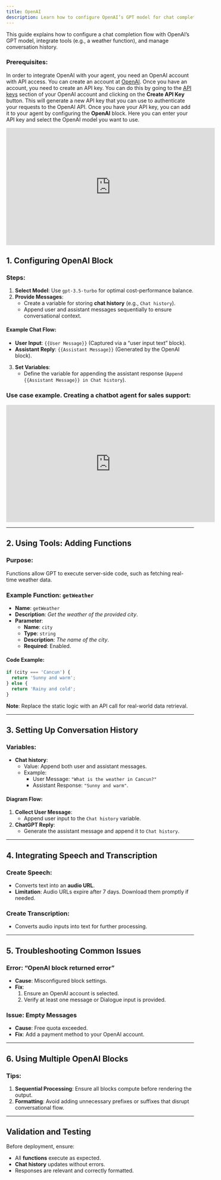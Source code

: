 ```yaml
---
title: OpenAI
description: Learn how to configure OpenAI’s GPT model for chat completions, tool integrations, and conversation history management.
---
```

This guide explains how to configure a chat completion flow with OpenAI’s GPT model, integrate tools (e.g., a weather function), and manage conversation history.

### **Prerequisites**:

In order to integrate OpenAI with your agent, you need an OpenAI account with API access. You can create an account at [OpenAI](https://platform.openai.com/signup).
Once you have an account, you need to create an API key. You can do this by going to the [API keys](https://platform.openai.com/account/api-keys) section of your OpenAI account and clicking on the **Create API Key** button. This will generate a new API key that you can use to authenticate your requests to the OpenAI API.
Once you have your API key, you can add it to your agent by configuring the  **OpenAI** block. Here you can enter your API key and select the OpenAI model you want to use.

<iframe
  width="560"
  height="315"
  src="https://www.youtube.com/embed/a4TMzobl-m0"
  title="YouTube video player"
  frameBorder="0"
  allow="accelerometer; autoplay; clipboard-write; encrypted-media; gyroscope; picture-in-picture; web-share"
  allowFullScreen
></iframe>

## 1. Configuring OpenAI Block

### Steps:
1. **Select Model**: Use `gpt-3.5-turbo` for optimal cost-performance balance.
2. **Provide Messages**:
   - Create a variable for storing **chat history** (e.g., `Chat history`).
   - Append user and assistant messages sequentially to ensure conversational context.

#### Example Chat Flow:
- **User Input**: `{{User Message}}` (Captured via a “user input text” block).
- **Assistant Reply**: `{{Assistant Message}}` (Generated by the OpenAI block).

3. **Set Variables**:
   - Define the variable for appending the assistant response (`Append {{Assistant Message}} in Chat history`).

### Use case example. Creating a chatbot agent for sales support:

<iframe
  width="560"
  height="315"
  src="https://www.youtube.com/embed/S6hfIxkdlRc"
  title="YouTube video player"
  frameBorder="0"
  allow="accelerometer; autoplay; clipboard-write; encrypted-media; gyroscope; picture-in-picture; web-share"
  allowFullScreen
></iframe>


---

## 2. Using Tools: Adding Functions

### Purpose:
Functions allow GPT to execute server-side code, such as fetching real-time weather data.

### Example Function: `getWeather`

- **Name**: `getWeather`
- **Description**: *Get the weather of the provided city*.
- **Parameter**: 
  - **Name**: `city`
  - **Type**: `string`
  - **Description**: *The name of the city*.
  - **Required**: Enabled.

#### Code Example:
```javascript
if (city === 'Cancun') {
  return 'Sunny and warm';
} else {
  return 'Rainy and cold';
}
```

**Note**: Replace the static logic with an API call for real-world data retrieval.

---

## 3. Setting Up Conversation History

### Variables:
- **Chat history**:
  - Value: Append both user and assistant messages.
  - Example: 
    - User Message: `"What is the weather in Cancun?"`
    - Assistant Response: `"Sunny and warm"`.

#### Diagram Flow:
1. **Collect User Message**:
   - Append user input to the `Chat history` variable.
2. **ChatGPT Reply**:
   - Generate the assistant message and append it to `Chat history`.

---

## 4. Integrating Speech and Transcription

### **Create Speech**:
- Converts text into an **audio URL**.
- **Limitation**: Audio URLs expire after 7 days. Download them promptly if needed.

### **Create Transcription**:
- Converts audio inputs into text for further processing.

---

## 5. Troubleshooting Common Issues

### Error: “OpenAI block returned error”
- **Cause**: Misconfigured block settings.
- **Fix**:
  1. Ensure an OpenAI account is selected.
  2. Verify at least one message or Dialogue input is provided.

### Issue: Empty Messages
- **Cause**: Free quota exceeded.
- **Fix**: Add a payment method to your OpenAI account.

---

## 6. Using Multiple OpenAI Blocks

### Tips:
1. **Sequential Processing**: Ensure all blocks compute before rendering the output.
2. **Formatting**: Avoid adding unnecessary prefixes or suffixes that disrupt conversational flow.

---

## Validation and Testing

Before deployment, ensure:
- All **functions** execute as expected.
- **Chat history** updates without errors.
- Responses are relevant and correctly formatted.

